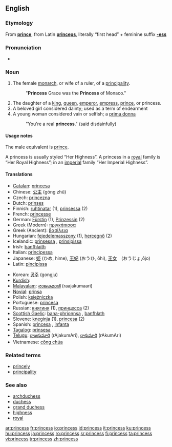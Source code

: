 {{see|princes}}
==English==

===Etymology===
From '''[[prince]]''', from Latin '''[[princeps]]''', literally “first head” + feminine suffix '''[[-ess]]'''

===Pronunciation===
*{{audio|en-us-princess.ogg|Audio (US)}}

===Noun===
{{en-noun|es}}

# The female [[monarch]], or wife of a ruler, of a [[principality]].
#: "'''Princess''' Grace was the '''Princess''' of Monaco."
# The daughter of a [[king]], [[queen]], [[emperor]], [[empress]], [[prince]], or princess.
# A beloved girl considered dainty; used as a term of endearment
# A young woman considered vain or selfish; a [[prima donna]]
#: "You're a real '''princess'''." (said disdainfully)

====Usage notes====
The male equivalent is [[prince]].

A princess is usually styled “Her Highness”.  A princess in a [[royal]] family is “Her Royal Highness”; in an [[imperial]] family “Her Imperial Highness”.

====Translations====
{{top}}
*[[Catalan]]: [[princesa]] {{f}}
*Chinese: [[公主]] (gōng zhǔ)
*Czech: [[princezna]] {{f}}
*Dutch: [[prinses]] {{f}}
*Finnish: [[ruhtinatar]] (1), [[prinsessa]] (2)
*French: [[princesse]] {{f}}
*German: [[Fürstin]] {{f}} (1), [[Prinzessin]] {{f}} (2)
*Greek (Modern): [[πριγκήπισσα]] {{f}}
*Greek (Ancient): [[βασίλεια]] {{f}}
*Hungarian: [[fejedelemasszony]] (1), [[hercegnő]] (2)
*Icelandic: [[prinsessa]] {{f}}, [[prinsipissa]] {{f}} {{italbrac|obsolete}}
*Irish: [[banfhlaith]] {{m}}
*Italian: [[principessa]] {{f}}
*Japanese: [[姫]] (ひめ, hime), [[王妃]] (おうひ, ōhi), [[王女]]　(おうじょ,ōjo)
*Latin: [[pincipissa]] {{f}}
{{mid}}
*Korean: [[공주]] (gongju)
*[[Kurdish]]: {{t|ku|dotmîr}} {{f}}
*[[Malayalam]]: [[രാജകുമാരി]] (raajakumaari) {{f}}
*[[Novial]]: [[prinsa]]
*Polish: [[księżniczka]] {{f}}
*Portuguese: [[princesa]] {{f}}
*Russian: [[княгиня]] (1), [[принцесса]] (2)
*[[Scottish Gaelic]]: [[bana-phrionnsa]] {{f}}, [[banfhlath]] {{f}}
*Slovene: [[kneginja]] {{f}} (1), [[princesa]] {{f}} (2)
*Spanish: [[princesa]] {{f}}, [[infanta]] {{f}}
*[[Tagalog]]: [[prinsesa]]
*[[Telugu]]: [[రాజకుమారి]] (rAjakumAri), [[రాకుమారి]] (rAkumAri)
*Vietnamese: [[công chúa]]
{{bottom}}

===Related terms===
*[[princely]]
*[[principality]]

===See also===
*[[archduchess]]
*[[duchess]]
*[[grand duchess]]
*[[highness]]
*[[royal]]

[[ar:princess]]
[[fr:princess]]
[[io:princess]]
[[id:princess]]
[[it:princess]]
[[ku:princess]]
[[hu:princess]]
[[ja:princess]]
[[ro:princess]]
[[sr:princess]]
[[fi:princess]]
[[ta:princess]]
[[vi:princess]]
[[tr:princess]]
[[zh:princess]]
